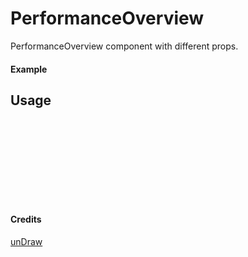 
<Meta of={PerformanceOverview} title="unDraw/PerformanceOverview" />

# PerformanceOverview

PerformanceOverview component with different props.

#### Example

<Canvas of={PerformanceOverview.Primary} />

## Usage

```ts
import { PerformanceOverview } from "yadl-ui";

const Example = () => {
  return (
      <PerformanceOverview />
  );
};

export default Example;
```

#### Credits
[unDraw](https://undraw.co/illustrations)
